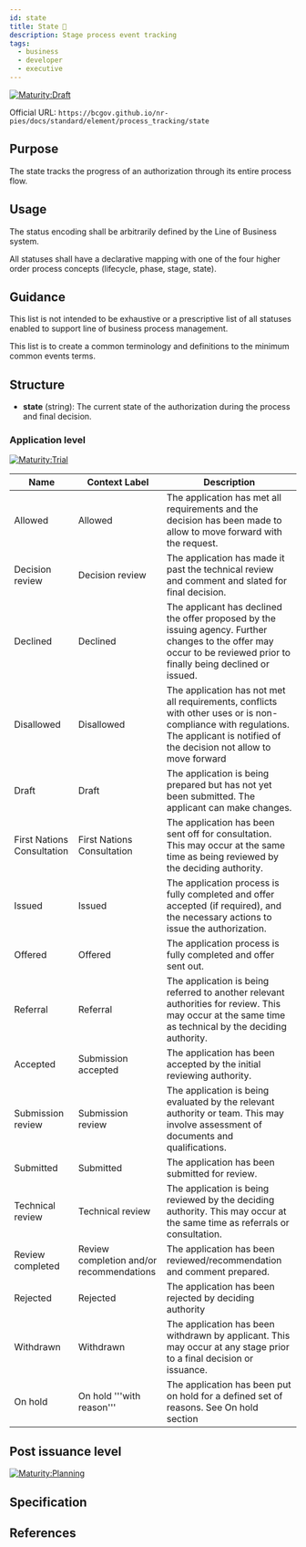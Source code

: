 ```yaml
---
id: state
title: State 📝
description: Stage process event tracking
tags:
  - business
  - developer
  - executive
---
```




[![Maturity:Draft](https://img.shields.io/badge/Maturity-Draft-yellow)](/docs/standard#maturity)

Official URL: `https://bcgov.github.io/nr-pies/docs/standard/element/process_tracking/state`

## Purpose

The state tracks the progress of an authorization through its entire process flow.

## Usage

The status encoding shall be arbitrarily defined by the Line of Business system.

All statuses shall have a declarative mapping with one of the four higher order process concepts (lifecycle, phase, stage, state).

## Guidance

This list is not intended to be exhaustive or a prescriptive list of all statuses enabled to support line of business process management.

This list is to create a common terminology and definitions to the minimum common events terms.

## Structure

- **state** (string): The current state of the authorization during the process and final decision.

### Application level

[![Maturity:Trial](https://img.shields.io/badge/Maturity-Trial-green)](/docs/standard#maturity)

| Name                       | Context Label                            | Description                                                                                                                                                                        |
| -------------------------- | ---------------------------------------- | ---------------------------------------------------------------------------------------------------------------------------------------------------------------------------------- |
| Allowed                    | Allowed                                  | The application has met all requirements and the decision has been made to allow to move forward with the request.                                                                 |
| Decision review            | Decision review                          | The application has made it past the technical review and comment and slated for final decision.                                                                                   |
| Declined                   | Declined                                 | The applicant has declined the offer proposed by the issuing agency. Further changes to the offer may occur to be reviewed prior to finally being declined or issued.              |
| Disallowed                 | Disallowed                               | The application has not met all requirements, conflicts with other uses or is non-compliance with regulations. The applicant is notified of the decision not allow to move forward |
| Draft                      | Draft                                    | The application is being prepared but has not yet been submitted. The applicant can make changes.                                                                                  |
| First Nations Consultation | First Nations Consultation               | The application has been sent off for consultation. This may occur at the same time as being reviewed by the deciding authority.                                                   |
| Issued                     | Issued                                   | The application process is fully completed and offer accepted (if required), and the necessary actions to issue the authorization.                                                 |
| Offered                    | Offered                                  | The application process is fully completed and offer sent out.                                                                                                                     |
| Referral                   | Referral                                 | The application is being referred to another relevant authorities for review. This may occur at the same time as technical by the deciding authority.                              |
| Accepted                   | Submission accepted                      | The application has been accepted by the initial reviewing authority.                                                                                                              |
| Submission review          | Submission review                        | The application is being evaluated by the relevant authority or team. This may involve assessment of documents and qualifications.                                                 |
| Submitted                  | Submitted                                | The application has been submitted for review.                                                                                                                                     |
| Technical review           | Technical review                         | The application is being reviewed by the deciding authority. This may occur at the same time as referrals or consultation.                                                         |
| Review completed           | Review completion and/or recommendations | The application has been reviewed/recommendation and comment prepared.                                                                                                             |
| Rejected                   | Rejected                                 | The application has been rejected by deciding authority                                                                                                                            |
| Withdrawn                  | Withdrawn                                | The application has been withdrawn by applicant. This may occur at any stage prior to a final decision or issuance.                                                                |
| On hold                    | On hold '''with reason'''                | The application has been put on hold for a defined set of reasons. See On hold section                                                                                             |

## Post issuance level

[![Maturity:Planning](https://img.shields.io/badge/Maturity-Planning-orange)](/docs/standard#maturity)

## Specification

## References
